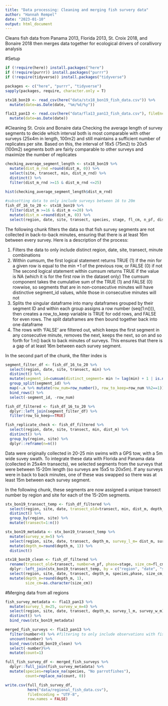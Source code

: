 ```yaml
---
title: "Data processing: Cleaning and merging fish survery data"
author: "Hannah Rempel"
date: "2023-01-10"
output: html_document
---
```

Cleans fish data from Panama 2013, Florida 2013, St. Croix 2018, and Bonaire 2018 then merges data together for ecological drivers of corallivory analysis

#Setup 
```r
if (!require(here)) install.packages("here")
if (!require(purrr)) install.packages("purrr")
if (!require(tidyverse)) install.packages("tidyverse")

packages <- c("here", "purrr", "tidyverse")
sapply(packages, require, character.only = T)
```

```r
stx18_bon19 <- read_csv(here("data/stx18_bon19_fish_data.csv")) %>% 
  mutate(date=as.Date(date, "%m/%d/%y"))

fla13_pan13 <- read.csv(here("data/fla13_pan13_fish_data.csv"), fileEncoding = "UTF-8") %>% #so accents are read in correctly
  mutate(date=as.Date(date))
```
#Cleaning St. Croix and Bonaire data
Checking the average length of survey segments to decide which interval both is most comparable with other surveys (25x4m in length, 100m2) and still maintains a sufficient number of replicates per site. Based on this, the interval of 16x5 (75m2) to 20x5 (100m2) segments both are fairly comparable to other surveys and maximize the number of replicates
```r
checking_average_segment_length <- stx18_bon19 %>% 
  mutate(dist_m_rnd =round(dist_m, 0)) %>%
  select(site, transect, min, dist_m_rnd) %>%
  distinct() %>% 
  filter(dist_m_rnd >=15 & dist_m_rnd <=25)
  
hist(checking_average_segment_length$dist_m_rnd)

#subsetting data to only include surveys between 16 to 20m
fish_df_16_to_20 <- stx18_bon19 %>%   
  filter(dist_m >=16 & dist_m <=20) %>%
  mutate(dist_m =round(dist_m, 0)) %>%
  select(region, date, site, transect, species, stage, fl_cm, n_pf, dist_m, min, depth_m)
```

The following chunk filters the data so that fish survey segments are not collected in back-to-back minutes, ensuring that there is at least 16m between every survey. Here is a description of the process:

(1) Filters the data to only include distinct region, date, site, transect, minute combinations
(2) Within cumsum, the first logical statement returns TRUE (1) if the min for a given row is equal to the min +1 of the previous row, or FALSE (0) if not
The second logical statement within cumsum returns TRUE if the value is NA (which it is for the first row in the dataset only)
The cumsum component takes the cumulative sum of the TRUE (1) and FALSE (0) rowwise, so segments that are in non-consecutive minutes will have distinctive segment_id values, while those in consecutive minutes will not
(3) Splits the singular dataframe into many dataframes grouped by their segment ID and within each group assigns a row number (seq(1:n())), then creates a row_to_keep variable is TRUE for odd rows, and FALSE for even rows. The split dataframes are then bound together back into one dataframe
(4) The rows with 'FALSE' are filtered out, which keeps the first segment in any consecutive minute, removes the next, keeps the next, so on and so forth for 1:n() back to back minutes of surveys. This ensures that there is a gap of at least 16m between each survey segment.

In the second part of the chunk, the filter index is  
```r
segment_filter_df <- fish_df_16_to_20 %>% 
  select(region, date, site, transect, min) %>% 
  distinct() %>%
  mutate(segment_id=cumsum(distinct_segment= min != lag(min) + 1 | is.na(min != lag(min) + 1))) %>%
  group_split(segment_id) %>% 
  map(~.x %>% mutate(row_num=row_number(), row_to_keep=row_num %%2==1)) %>%
  bind_rows() %>%
  select(-segment_id, -row_num)

fish_df_filtered <- fish_df_16_to_20 %>% 
  dplyr::left_join(segment_filter_df) %>%
  filter(row_to_keep==TRUE) 

fish_replicate_check <- fish_df_filtered %>%
  select(region, date, site, transect, min, dist_m) %>%
  distinct() %>%
  group_by(region, site) %>%
  dplyr::reframe(n=n())
```

Data were originally collected in 20-25 min swims with a GPS tow, with a 5m wide suvey swath. To integrate these data with Florida and Panama data (collected in 25x4m transects), we selected segments from the surveys that were between 15-20m length (so surveys are 15x5 to 20x5m). If any surveys were in back to back minutes, one of these was swapped so there was at least 15m between each survey segment. 

In the following chunk, these segments are now assigned a unique transect number by region and site for each of the 15-20m segments.
```r
stx_bon19_transect_temp <- fish_df_filtered %>% 
  select(region, site, date, transect_old=transect, min, dist_m, depth_m) %>% 
  distinct() %>%
  group_by(region, site) %>%
  mutate(transect=1:n())

stx_bon19_metadata <- stx_bon19_transect_temp %>% 
  mutate(survey_w_m=5) %>%
  select(region, site, date, transect, depth_m, survey_l_m= dist_m, survey_w_m) %>%
  mutate(depth_m=round(depth_m, 1)) %>%
  distinct()

stx18_bon19_clean <- fish_df_filtered %>% 
  rename(transect_old=transect, number=n_pf, phase=stage, size_cm=fl_cm) %>%
  dplyr::left_join(stx_bon19_transect_temp, by = c("region", "date", "site", "min", "transect_old", "depth_m")) %>%
  select(region, site, date, transect, depth_m, species,phase, size_cm, number) %>%
  mutate(depth_m=round(depth_m, 1),
         size_cm=as.character(size_cm)) 
```

#Merging data from all regions
```r
fish_survey_metadata <- fla13_pan13 %>% 
  mutate(survey_l_m=25, survey_w_m=4) %>%
  select(region, site, date, transect, depth_m, survey_l_m, survey_w_m) %>% 
  distinct() %>%
  bind_rows(stx_bon19_metadata)

merged_fish_surveys <- fla13_pan13 %>% 
  filter(number>0) %>% #filtering to only include observations with fish
  uncount(number) %>%
  bind_rows(stx18_bon19_clean) %>%
  select(-number)%>%
  mutate(count=1)

full_fish_survey_df <- merged_fish_surveys %>% 
  dplyr::full_join(fish_survey_metadata) %>%
  mutate(species=replace_na(species, "No parrotfishes"),
         count=replace_na(count, 0))
```

```r
write.csv(full_fish_survey_df, 
          here("data/regional_fish_data.csv"), 
          fileEncoding = "UTF-8",
          row.names = FALSE)
```